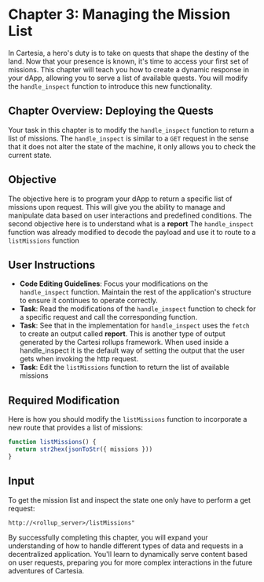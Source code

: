 # Chapter 3: Managing the Mission List

In Cartesia, a hero's duty is to take on quests that shape the destiny of the land. Now that your presence is known, it's time to access your first set of missions. This chapter will teach you how to create a dynamic response in your dApp, allowing you to serve a list of available quests. You will modify the `handle_inspect` function to introduce this new functionality.

## Chapter Overview: Deploying the Quests

Your task in this chapter is to modify the `handle_inspect` function to return a list of missions. The `handle_inspect` is similar to a `GET` request in the sense that it does not alter the state of the machine, it only allows you to check the current state. 

## Objective
The objective here is to program your dApp to return a specific list of missions upon request. This will give you the ability to manage and manipulate data based on user interactions and predefined conditions.
The second objective here is to understand what is a **report**
The `handle_inspect` function was already modified to decode the payload and use it to route to a `listMissions` function

## User Instructions
- **Code Editing Guidelines**: Focus your modifications on the `handle_inspect` function. Maintain the rest of the application's structure to ensure it continues to operate correctly.
- **Task**: Read the modifications of the `handle_inspect` function to check for a specific request and call the corresponding function.
- **Task**: See that in the implementation for `handle_inspect` uses the `fetch` to create an output called **report**. This is another type of output generated by the Cartesi rollups framework.
When used inside a handle_inspect it is the default way of setting the output that the user gets when invoking the http request.
- **Task**: Edit the `listMissions` function to return the list of available missions


## Required Modification
Here is how you should modify the `listMissions` function to incorporate a new route that provides a list of missions:

```javascript
function listMissions() {
  return str2hex(jsonToStr({ missions }))
}
```

## Input
To get the mission list and inspect the state one only have to perform a get request:
```url
http://<rollup_server>/listMissions"
```

By successfully completing this chapter, you will expand your understanding of how to handle different types of data and requests in a decentralized application. You'll learn to dynamically serve content based on user requests, preparing you for more complex interactions in the future adventures of Cartesia.